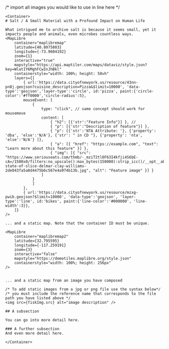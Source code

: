 
/* import all images you would like to use in line here */




<PageLayout title={SITE.title} description={SITE.description}>

    <Container>
    # Salt / A Small Material with a Profound Impact on Human Life
    
    What intrigued me to archive salt is because it seems small, yet it impacts people and animals, even microbes countless ways.
    <MapLibre
        container="maplibremap"
        latitude={40.8075803}
        longitude={-73.9604192}
        zoom={1}
        interactive="true"
        mapstyle="https://api.maptiler.com/maps/dataviz/style.json?key=WlatIY6MghFCwInJhBkl"
        containerstyle="width: 100%; height: 50vh"
        layers={[
            { url:'https://data.cityofnewyork.us/resource/43nn-pn8j.geojson?cuisine_description=Pizza&$limit=10000', 'data-type':'geojson','layer-type':'circle', id:'pizza', paint:{'circle-color':'#ff0000','circle-radius':5},
            mouseEvent: [
                {
                    type: "click", // same concept should work for mousemove
                    content: [
                        { "h2": [{'str':"Feature Info"}] }, // 
                        { "p": [{'str':"Description of feature"}] },
                        { "p": [{'str':'NTA Attribute: '}, {'property': 'dba', 'else':'N/A'}, {'str': " in CD "}, {'property': 'nta', 'else':'N/A'} ]}, 
                        { "a": [{ "href": "https://example.com", "text": "Learn more about this feature" }] },
                        { "img": [{ "src": "https://www.seriouseats.com/thmb/-_mziT2tl0F63I4kfji4S6bE-cA=/1500x0/filters:no_upscale():max_bytes(150000):strip_icc()/__opt__aboutcom__coeus__resources__content_migration__serious_eats__seriouseats.com__2018__10__20181015-state-of-slice-delmar-clay-williams-2de043fa5a0d4475b6c567e4a974b13b.jpg", "alt": "Feature image" }] }
                    ]
                }
                ]
            },
            { url:'https://data.cityofnewyork.us/resource/mzxg-pwib.geojson?$limit=10000', 'data-type':'geojson', 'layer-type':'line', id:'bikes', paint:{'line-color':'#000000', 'line-width':3}},
        ]}
    />

    ... and a static map. Note that the container ID must be unique.

    <MapLibre
        container="maplibremap2"
        latitude={32.795595}
        longitude={-117.259191}
        zoom={3}
        interactive="false"
        mapstyle="https://demotiles.maplibre.org/style.json"
        containerstyle="width: 100%; height: 256px"
    />


    ... and a static map from an image you have composed 

    /* To add static images from a jpg or png file use the syntax below*/
    /* you must include the reference name that corresponds to the file path you have listed above */
    <img src={fiskImg.src} alt="image description" />

    ## A subsection 

    You can go into more detail here.

    ### A further subsection
    And even more detail here.

    </Container>

</PageLayout>